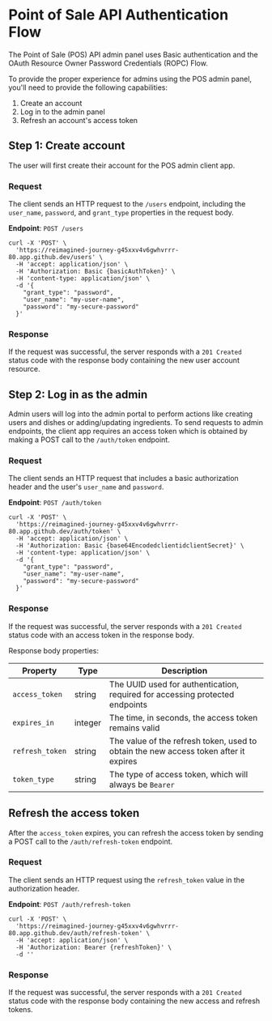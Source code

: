 # Point of Sale API Authentication Flow

The Point of Sale (POS) API admin panel uses Basic authentication and the OAuth Resource Owner Password Credentials (ROPC) Flow.

To provide the proper experience for admins using the POS admin panel, you'll need to provide the following capabilities: 

1. Create an account
2. Log in to the admin panel
3. Refresh an account's access token

## Step 1: Create account

The user will first create their account for the POS admin client app.

### Request

The client sends an HTTP request to the `/users` endpoint, including the `user_name`, `password`, and `grant_type` properties in the request body.

**Endpoint**: `POST /users`

```curl
curl -X 'POST' \
  'https://reimagined-journey-g45xxv4v6gwhvrrr-80.app.github.dev/users' \
  -H 'accept: application/json' \
  -H 'Authorization: Basic {basicAuthToken}' \
  -H 'content-type: application/json' \
  -d '{
    "grant_type": "password",
    "user_name": "my-user-name",
    "password": "my-secure-password"
  }'
```

### Response

If the request was successful, the server responds with a `201 Created` status code with the response body containing the new user account resource.


## Step 2: Log in as the admin

Admin users will log into the admin portal to perform actions like creating users and dishes or adding/updating ingredients. To send requests to admin endpoints, the client app requires an access token which is obtained by making a POST call to the `/auth/token` endpoint.

### Request

The client sends an HTTP request that includes a basic authorization header and the user's `user_name` and `password`.

**Endpoint**: `POST /auth/token`

```curl
curl -X 'POST' \
  'https://reimagined-journey-g45xxv4v6gwhvrrr-80.app.github.dev/auth/token' \
  -H 'accept: application/json' \
  -H 'Authorization: Basic {base64EncodedclientidclientSecret}' \
  -H 'content-type: application/json' \
  -d '{
    "grant_type": "password",
    "user_name": "my-user-name",
    "password": "my-secure-password"
  }'
```

### Response

If the request was successful, the server responds with a `201 Created` status code with an access token in the response body.

Response body properties:

| Property   | Type  | Description            |
| --------   | ----- | ---------------------- |
| `access_token` | string | The UUID used for authentication, required for accessing protected endpoints |
| `expires_in` | integer | The time, in seconds, the access token remains valid | 
| `refresh_token` | string | The value of the refresh token, used to obtain the new access token after it expires |
| `token_type` | string | The type of access token, which will always be `Bearer` |

## Refresh the access token

After the `access_token` expires, you can refresh the access token by sending a POST call to the `/auth/refresh-token` endpoint.

### Request

The client sends an HTTP request using the `refresh_token` value in the authorization header.

**Endpoint**: `POST /auth/refresh-token`

```curl
curl -X 'POST' \
  'https://reimagined-journey-g45xxv4v6gwhvrrr-80.app.github.dev/auth/refresh-token' \
  -H 'accept: application/json' \
  -H 'Authorization: Bearer {refreshToken}' \
  -d ''
```

### Response

If the request was successful, the server responds with a `201 Created` status code with the response body containing the new access and refresh tokens.
